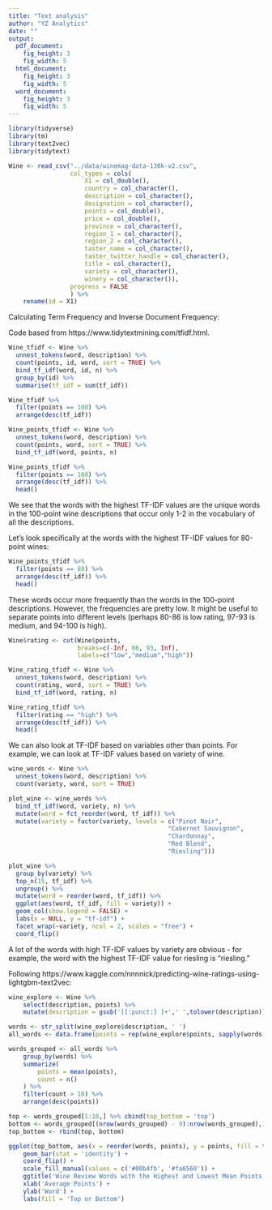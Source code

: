 ```yaml
---
title: "Text analysis"
author: "YZ Analytics"
date: ""
output: 
  pdf_document:
    fig_height: 3
    fig_width: 5
  html_document:
    fig_height: 3
    fig_width: 5
  word_document:
    fig_height: 3
    fig_width: 5
---
```


```r
library(tidyverse)
library(tm)
library(text2vec)
library(tidytext)
```

```r
Wine <- read_csv("../data/winemag-data-130k-v2.csv",
                 col_types = cols(
                     X1 = col_double(),
                     country = col_character(),
                     description = col_character(),
                     designation = col_character(),
                     points = col_double(),
                     price = col_double(),
                     province = col_character(),
                     region_1 = col_character(),
                     region_2 = col_character(),
                     taster_name = col_character(),
                     taster_twitter_handle = col_character(),
                     title = col_character(),
                     variety = col_character(),
                     winery = col_character()),
                 progress = FALSE
                 ) %>%
    rename(id = X1)
```


Calculating Term Frequency and Inverse Document Frequency:

Code based from https://www.tidytextmining.com/tfidf.html.

```r
Wine_tfidf <- Wine %>%
  unnest_tokens(word, description) %>%
  count(points, id, word, sort = TRUE) %>%
  bind_tf_idf(word, id, n) %>%
  group_by(id) %>% 
  summarise(tf_idf = sum(tf_idf))
```

```r
Wine_tfidf %>%
  filter(points == 100) %>%
  arrange(desc(tf_idf))
```


```r
Wine_points_tfidf <- Wine %>%
  unnest_tokens(word, description) %>%
  count(points, word, sort = TRUE) %>%
  bind_tf_idf(word, points, n)
```

```r
Wine_points_tfidf %>%
  filter(points == 100) %>%
  arrange(desc(tf_idf)) %>%
  head()
```

We see that the words with the highest TF-IDF values are the unique words in the 100-point wine descriptions that occur only 1-2 in the vocabulary of all the descriptions. 

Let's look specifically at the words with the highest TF-IDF values for 80-point wines:

```r
Wine_points_tfidf %>%
  filter(points == 80) %>%
  arrange(desc(tf_idf)) %>%
  head()
```

These words occur more frequently than the words in the 100-point descriptions. However, the frequencies are pretty low. It might be useful to separate points into different levels (perhaps 80-86 is low rating, 97-93 is medium, and 94-100 is high).

```r
Wine$rating <- cut(Wine$points,
                   breaks=c(-Inf, 86, 93, Inf),
                   labels=c("low","medium","high"))
```

```r
Wine_rating_tfidf <- Wine %>%
  unnest_tokens(word, description) %>%
  count(rating, word, sort = TRUE) %>%
  bind_tf_idf(word, rating, n)
```

```r
Wine_rating_tfidf %>%
  filter(rating == "high") %>%
  arrange(desc(tf_idf)) %>%
  head()
```

We can also look at TF-IDF based on variables other than points. For example, we can look at TF-IDF values based on variety of wine.

```r
wine_words <- Wine %>%
  unnest_tokens(word, description) %>%
  count(variety, word, sort = TRUE)
```

```r
plot_wine <- wine_words %>%
  bind_tf_idf(word, variety, n) %>%
  mutate(word = fct_reorder(word, tf_idf)) %>%
  mutate(variety = factor(variety, levels = c("Pinot Noir",
                                            "Cabernet Sauvignon", 
                                            "Chardonnay",
                                            "Red Blend", 
                                            "Riesling")))

plot_wine %>% 
  group_by(variety) %>% 
  top_n(15, tf_idf) %>% 
  ungroup() %>%
  mutate(word = reorder(word, tf_idf)) %>%
  ggplot(aes(word, tf_idf, fill = variety)) +
  geom_col(show.legend = FALSE) +
  labs(x = NULL, y = "tf-idf") +
  facet_wrap(~variety, ncol = 2, scales = "free") +
  coord_flip()
```

A lot of the words with high TF-IDF values by variety are obvious - for example, the word with the highest TF-IDF value for riesling is "riesling."

Following https://www.kaggle.com/nnnnick/predicting-wine-ratings-using-lightgbm-text2vec:

```r
wine_explore <- Wine %>% 
    select(description, points) %>%
    mutate(description = gsub('[[:punct:] ]+',' ',tolower(description)))

words <- str_split(wine_explore$description, ' ')
all_words <- data.frame(points = rep(wine_explore$points, sapply(words, length)), words = unlist(words))
```

```r
words_grouped <- all_words %>%
    group_by(words) %>%
    summarize(
        points = mean(points),
        count = n()
    ) %>%
    filter(count > 10) %>%
    arrange(desc(points))

top <- words_grouped[1:10,] %>% cbind(top_bottom = 'top')
bottom <- words_grouped[(nrow(words_grouped) - 9):nrow(words_grouped),] %>% cbind(top_bottom = 'bottom')
top_bottom <- rbind(top, bottom)

ggplot(top_bottom, aes(x = reorder(words, points), y = points, fill = top_bottom)) +
    geom_bar(stat = 'identity') +
    coord_flip() + 
    scale_fill_manual(values = c('#00b4fb', '#fa6560')) + 
    ggtitle('Wine Review Words with the Highest and Lowest Mean Points', subtitle = NULL) +
    xlab('Average Points') +
    ylab('Word') + 
    labs(fill = 'Top or Bottom')
```

